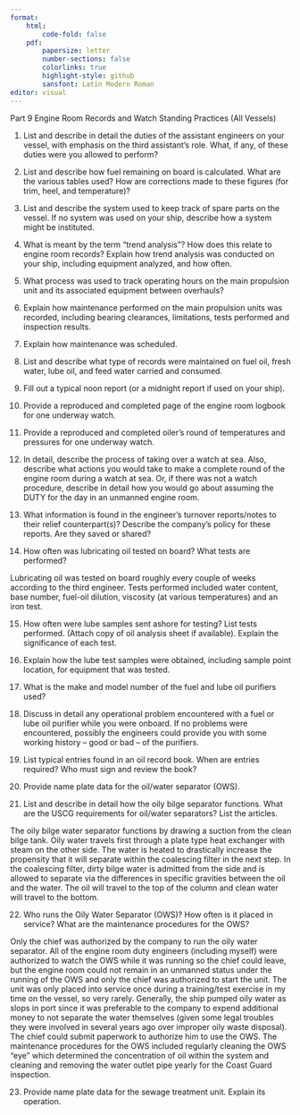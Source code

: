 ```yaml
---
format:
    html: 
        code-fold: false
    pdf:
        papersize: letter
        number-sections: false
        colorlinks: true
        highlight-style: github
        sansfont: Latin Modern Roman
editor: visual
---
```


Part 9 Engine Room Records and Watch Standing Practices (All Vessels)

1.  List and describe in detail the duties of the assistant engineers on your vessel, with emphasis on the third assistant’s role. What, if any, of these duties were you allowed to perform?

2.  List and describe how fuel remaining on board is calculated. What are the various tables used? How are corrections made to these figures (for trim, heel, and temperature)?

3.  List and describe the system used to keep track of spare parts on the vessel. If no system was used on your ship, describe how a system might be instituted.

4.  What is meant by the term "trend analysis"? How does this relate to engine room records? Explain how trend analysis was conducted on your ship, including equipment analyzed, and how often.

5.  What process was used to track operating hours on the main propulsion unit and its associated equipment between overhauls?

6.  Explain how maintenance performed on the main propulsion units was recorded, including bearing clearances, limitations, tests performed and inspection results.

7.  Explain how maintenance was scheduled.

8.  List and describe what type of records were maintained on fuel oil, fresh water, lube oil, and feed water carried and consumed.

9.  Fill out a typical noon report (or a midnight report if used on your ship).

10. Provide a reproduced and completed page of the engine room logbook for one underway watch.

11. Provide a reproduced and completed oiler's round of temperatures and pressures for one underway watch.

12. In detail, describe the process of taking over a watch at sea. Also, describe what actions you would take to make a complete round of the engine room during a watch at sea. Or, if there was not a watch procedure, describe in detail how you would go about assuming the DUTY for the day in an unmanned engine room.

13. What information is found in the engineer’s turnover reports/notes to their relief counterpart(s)? Describe the company’s policy for these reports. Are they saved or shared?

14. How often was lubricating oil tested on board? What tests are performed?

Lubricating oil was tested on board roughly every couple of weeks according to the third engineer. Tests performed included water content, base number, fuel-oil dilution, viscosity (at various temperatures) and an iron test.

15. How often were lube samples sent ashore for testing? List tests performed. (Attach copy of oil analysis sheet if available). Explain the significance of each test.

16. Explain how the lube test samples were obtained, including sample point location, for equipment that was tested.

17. What is the make and model number of the fuel and lube oil purifiers used?

18. Discuss in detail any operational problem encountered with a fuel or lube oil purifier while you were onboard. If no problems were encountered, possibly the engineers could provide you with some working history – good or bad – of the purifiers.

19. List typical entries found in an oil record book. When are entries required? Who must sign and review the book?

20. Provide name plate data for the oil/water separator (OWS).

21. List and describe in detail how the oily bilge separator functions. What are the USCG requirements for oil/water separators? List the articles.

The oily bilge water separator functions by drawing a suction from the clean bilge tank. Oily water travels first through a plate type heat exchanger with steam on the other side. The water is heated to drastically increase the propensity that it will separate within the coalescing filter in the next step. In the coalescing filter, dirty bilge water is admitted from the side and is allowed to separate via the differences in specific gravities between the oil and the water. The oil will travel to the top of the column and clean water will travel to the bottom.

22. Who runs the Oily Water Separator (OWS)? How often is it placed in service? What are the maintenance procedures for the OWS?

Only the chief was authorized by the company to run the oily water separator. All of the engine room duty engineers (including myself) were authorized to watch the OWS while it was running so the chief could leave, but the engine room could not remain in an unmanned status under the running of the OWS and only the chief was authorized to start the unit. The unit was only placed into service once during a training/test exercise in my time on the vessel, so very rarely. Generally, the ship pumped oily water as slops in port since it was preferable to the company to expend additional money to not separate the water themselves (given some legal troubles they were involved in several years ago over improper oily waste disposal). The chief could submit paperwork to authorize him to use the OWS. The maintenance procedures for the OWS included regularly cleaning the OWS "eye" which determined the concentration of oil within the system and cleaning and removing the water outlet pipe yearly for the Coast Guard inspection.

23. Provide name plate data for the sewage treatment unit. Explain its operation.
